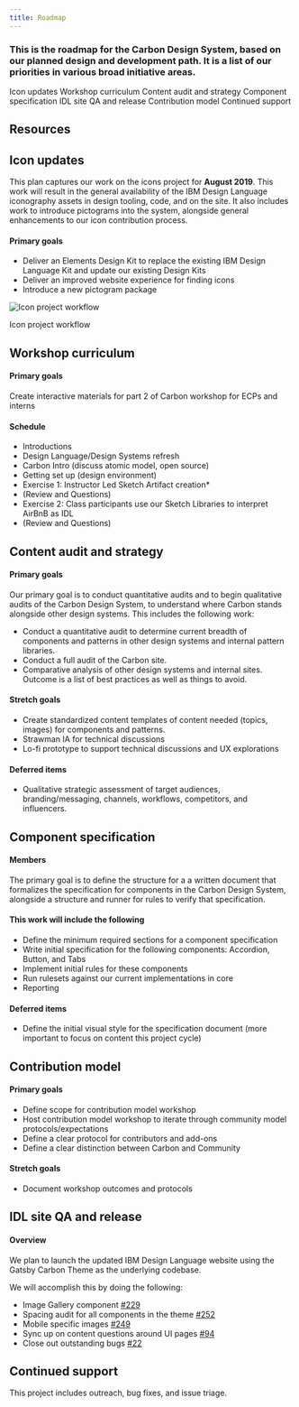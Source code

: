 ```yaml
---
title: Roadmap
---
```


### This is the roadmap for the Carbon Design System, based on our planned design and development path. It is a list of our priorities in various broad initiative areas.

<AnchorLinks>

<AnchorLink>Icon updates</AnchorLink>
<AnchorLink>Workshop curriculum</AnchorLink>
<AnchorLink>Content audit and strategy</AnchorLink>
<AnchorLink>Component specification</AnchorLink>
<AnchorLink>IDL site QA and release</AnchorLink>
<AnchorLink>Contribution model</AnchorLink>
<AnchorLink>Continued support</AnchorLink>

</AnchorLinks>

## Resources

<Row className="tile--group">
<Column colMd="4" colLg="4" noGutterSm>
    <ResourceCard
      subTitle="See more on GitHub"
      href="https://github.com/carbon-design-system/carbon/issues/3403">

<MdxIcon name="github" />

  </ResourceCard>
</Column>
</Row>

## Icon updates

This plan captures our work on the icons project for **August 2019**. This work will result in the general availability of the IBM Design Language iconography assets in design tooling, code, and on the site. It also includes work to introduce pictograms into the system, alongside general enhancements to our icon contribution process.

#### Primary goals

- Deliver an Elements Design Kit to replace the existing IBM Design Language Kit and update our existing Design Kits
- Deliver an improved website experience for finding icons
- Introduce a new pictogram package

<Row>
<Column colLg={8}>

![Icon project workflow](/images/icon-proj.png)

<Caption>Icon project workflow</Caption>

</Column>
</Row>

## Workshop curriculum

#### Primary goals

Create interactive materials for part 2 of Carbon workshop for ECPs and interns

#### Schedule

- Introductions
- Design Language/Design Systems refresh
- Carbon Intro (discuss atomic model, open source)
- Getting set up (design environment)
- Exercise 1: Instructor Led Sketch Artifact creation\*
- (Review and Questions)
- Exercise 2: Class participants use our Sketch Libraries to interpret AirBnB as IDL
- (Review and Questions)

## Content audit and strategy

#### Primary goals

Our primary goal is to conduct quantitative audits and to begin qualitative audits of the Carbon Design System, to understand where Carbon stands alongside other design systems. This includes the following work:

- Conduct a quantitative audit to determine current breadth of components and patterns in other design systems and internal pattern libraries.
- Conduct a full audit of the Carbon site.
- Comparative analysis of other design systems and internal sites. Outcome is a list of best practices as well as things to avoid.

#### Stretch goals

- Create standardized content templates of content needed (topics, images) for components and patterns.
- Strawman IA for technical discussions
- Lo-fi prototype to support technical discussions and UX explorations

#### Deferred items

- Qualitative strategic assessment of target audiences, branding/messaging, channels, workflows, competitors, and influencers.

## Component specification

#### Members

The primary goal is to define the structure for a a written document that formalizes the specification for components in the Carbon Design System, alongside a structure and runner for rules to verify that specification.

#### This work will include the following

- Define the minimum required sections for a component specification
- Write initial specification for the following components: Accordion, Button, and Tabs
- Implement initial rules for these components
- Run rulesets against our current implementations in core
- Reporting

#### Deferred items

- Define the initial visual style for the specification document (more important to focus on content this project cycle)

## Contribution model

#### Primary goals

- Define scope for contribution model workshop
- Host contribution model workshop to iterate through community model protocols/expectations
- Define a clear protocol for contributors and add-ons
- Define a clear distinction between Carbon and Community

#### Stretch goals

- Document workshop outcomes and protocols

## IDL site QA and release

#### Overview

We plan to launch the updated IBM Design Language website using the Gatsby Carbon Theme as the underlying codebase.

We will accomplish this by doing the following:

- Image Gallery component [#229](https://github.com/carbon-design-system/gatsby-theme-carbon/issues/229)
- Spacing audit for all components in the theme [#252](https://github.com/carbon-design-system/gatsby-theme-carbon/issues/252)
- Mobile specific images [#249](https://github.com/carbon-design-system/gatsby-theme-carbon/issues/249)
- Sync up on content questions around UI pages [#94](https://github.com/carbon-design-system/design-language-website/issues/94)
- Close out outstanding bugs [#22](https://github.com/orgs/carbon-design-system/projects/22)

## Continued support

This project includes outreach, bug fixes, and issue triage.

<!--
## April 2019

### Core product

- WCAG Compliance for core component libraries (vanilla and React)
- Sketch kit themes
- Data table functionality updates
- Properties and state management
- UI Shell v1
- Design specs for unbuilt features
- New feature requests
- Theming
- Document and templatize the pattern design process
- Charts
- Data visualization
- Investigate feasibility / desirability of fluid components

### Process improvement

- Sketch kit themes functionality
- Dev tooling
- Generate design assets from code
- Tools to measure Carbon adoption

### Education and activation

- 'Adopt a product' initiative
- Class curriculum coursework
- More tutorials
- User testing and research
- Expand enablement and education for contributing

### Governance and architecture

- React as the source of truth, or introduce monorepo approach
- Standardize components (specs, reporting, etc)
- Define add-ons / user generated content approach

### Support

- Clean up code comments
- Expanded documentation and live demo
- Define active support model / strategy

## More Information on Patterns

Prioritize the most important compound components, layouts, and workflow patterns. Encourage bringing these in through contribution from extended teams.

- Publish on the website the full list of **all** components that we propose, even if 0% complete.
- Prioritize and solicit contributions based on follows and upvotes for components.

#### Compound components

- Shell (header, global navigation, avatar, left/right sidebars, breadcrumbs, footer)
- Forms
- Data table
- Empty states
- Date picker
- Cards
- Condition builder
- Reporting
- File uploader
- Calendar/scheduler
- Data visualization

#### Page templates

- Home page
- Dashboard page
- Detail page
- Profile page
- Catalog page
- Billing and usage page
- Management page
- Docs page
- Legal

#### Workflow patterns

- Login
- First-time use
- Registration
- Searching
- What’s new
- Embedded help
- Provisioning
- Upgrading
- Updating
- Canceling
- Favoriting

## Disclaimer

This roadmap is not a delivery commitment and is subject to change based on user needs and feedback.

_Last updated 4/22/2019_

-->
